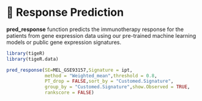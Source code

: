 # 🔮 Response Prediction
**pred_response** function predicts the immunotherapy response for the patients from gene expression data using our pre-trained machine learning models or public gene expression signatures.
```{r include=FALSE}
library(tigeR)
library(tigeR.data)
```

```{r echo=TRUE}
pred_response(SE=MEL_GSE93157,Signature = ipt,
              method = "Weighted_mean",threshold = 0.8,
              PT_drop = FALSE,sort_by = "Customed.Signature",
              group_by = "Customed.Signature",show.Observed = TRUE,
              rankscore = FALSE)
```
